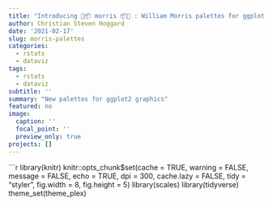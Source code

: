 ```yaml
---
title: "Introducing 🎨📦 morris 📦🎨 : William Morris palettes for ggplot2"
author: Christian Steven Hoggard
date: '2021-02-17'
slug: morris-palettes
categories:
  - rstats
  - dataviz
tags:
  - rstats
  - dataviz
subtitle: ''
summary: "New palettes for ggplot2 graphics"
featured: no
image:
  caption: ''
  focal_point: ''
  preview_only: true
projects: []
---
```


```r
library(knitr)
knitr::opts_chunk$set(cache = TRUE, warning = FALSE, message = FALSE, 
                      echo = TRUE, dpi = 300, cache.lazy = FALSE,
                      tidy = "styler", fig.width = 8, fig.height = 5)
library(scales)
library(tidyverse)
theme_set(theme_plex)